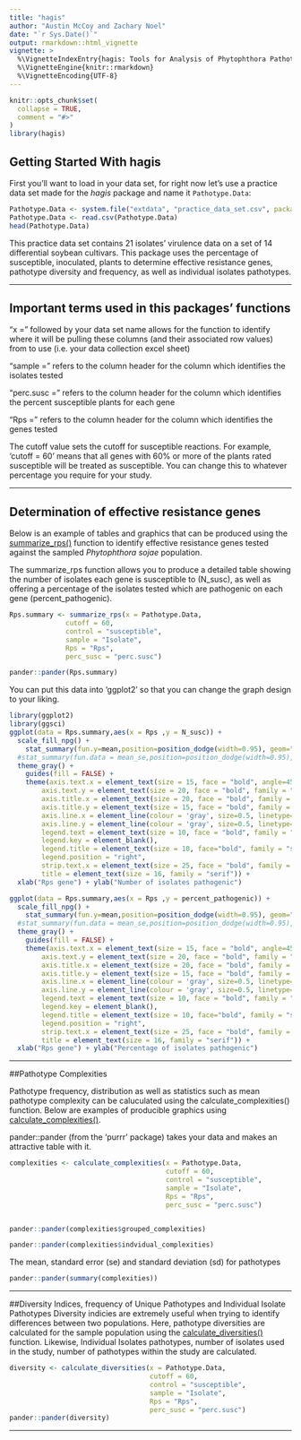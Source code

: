```yaml
---
title: "hagis"
author: "Austin McCoy and Zachary Noel"
date: "`r Sys.Date()`"
output: rmarkdown::html_vignette
vignette: >
  %\VignetteIndexEntry{hagis: Tools for Analysis of Phytophthora Pathotype Complexities, Distributions and Diversity}
  %\VignetteEngine{knitr::rmarkdown}
  %\VignetteEncoding{UTF-8}
---
```


```r
knitr::opts_chunk$set(
  collapse = TRUE,
  comment = "#>"
)
library(hagis)
```

## Getting Started With hagis

First you'll want to load in your data set, for right now let's use a practice data set made for the _hagis_ package and name it `Pathotype.Data`:

```r
Pathotype.Data <- system.file("extdata", "practice_data_set.csv", package = "hagis")
Pathotype.Data <- read.csv(Pathotype.Data)
head(Pathotype.Data)
```
This practice data set contains 21 isolates' virulence data on a set of 14 differential soybean cultivars. This package uses the percentage of susceptible, inoculated, plants to determine effective resistance genes, pathotype diversity and frequency, as well as individual isolates pathotypes.

***

## Important terms used in this packages' functions

"x = " followed by your data set name allows for the function to identify where it will be pulling these columns (and their associated row values) from to use (i.e. your data collection excel sheet)

"sample = " refers to the column header for the column which identifies the isolates tested

"perc.susc = " refers to the column header for the column which identifies the percent susceptible plants for each gene

"Rps = " refers to the column header for the column which identifies the genes tested


The cutoff value sets the cutoff for susceptible reactions. For example, 'cutoff = 60' means that all genes with 60% or more of the plants rated susceptible will be treated as susceptible. You can change this to whatever percentage you require for your study.

***

## Determination of effective resistance genes

Below is an example of tables and graphics that can be produced using the [summarize_rps()](https://openplantpathology.github.io/hagis/reference/summarize_rps.html "summarize_rps()") function to identify effective resistance genes tested against the sampled *Phytophthora sojae* population. 

The summarize_rps function allows you to produce a detailed table showing the number of isolates each gene is susceptible to (N_susc), as well as offering a percentage of the isolates tested which are pathogenic on each gene (percent_pathogenic).
```r
Rps.summary <- summarize_rps(x = Pathotype.Data,
              cutoff = 60,
              control = "susceptible",
              sample = "Isolate",
              Rps = "Rps",
              perc_susc = "perc.susc")

pander::pander(Rps.summary)
```

You can put this data into 'ggplot2' so that you can change the graph design to your liking.
```r
library(ggplot2)
library(ggsci)
ggplot(data = Rps.summary,aes(x = Rps ,y = N_susc)) +
  scale_fill_npg() +
    stat_summary(fun.y=mean,position=position_dodge(width=0.95), geom="bar") +
  #stat_summary(fun.data = mean_se,position=position_dodge(width=0.95), geom = "errorbar") +
  theme_gray() +
    guides(fill = FALSE) +
    theme(axis.text.x = element_text(size = 15, face = "bold", angle=45, hjust=1, family = "serif"),
        axis.text.y = element_text(size = 20, face = "bold", family = "serif"),
        axis.title.x = element_text(size = 20, face = "bold", family = "serif"),
        axis.title.y = element_text(size = 15, face = "bold", family = "serif"),
        axis.line.x = element_line(colour = 'gray', size=0.5, linetype='solid'),
        axis.line.y = element_line(colour = 'gray', size=0.5, linetype='solid'),
        legend.text = element_text(size = 10, face = "bold", family = "serif"),
        legend.key = element_blank(),
        legend.title = element_text(size = 10, face="bold", family = "serif"),
        legend.position = "right",
        strip.text.x = element_text(size = 25, face = "bold", family = "serif"),
        title = element_text(size = 16, family = "serif")) +
  xlab("Rps gene") + ylab("Number of isolates pathogenic")

ggplot(data = Rps.summary,aes(x = Rps ,y = percent_pathogenic)) +
  scale_fill_npg() +
    stat_summary(fun.y=mean,position=position_dodge(width=0.95), geom="bar") +
  #stat_summary(fun.data = mean_se,position=position_dodge(width=0.95), geom = "errorbar") +
  theme_gray() +
    guides(fill = FALSE) +
    theme(axis.text.x = element_text(size = 15, face = "bold", angle=45, hjust=1, family = "serif"),
        axis.text.y = element_text(size = 20, face = "bold", family = "serif"),
        axis.title.x = element_text(size = 20, face = "bold", family = "serif"),
        axis.title.y = element_text(size = 15, face = "bold", family = "serif"),
        axis.line.x = element_line(colour = 'gray', size=0.5, linetype='solid'),
        axis.line.y = element_line(colour = 'gray', size=0.5, linetype='solid'),
        legend.text = element_text(size = 10, face = "bold", family = "serif"),
        legend.key = element_blank(),
        legend.title = element_text(size = 10, face="bold", family = "serif"),
        legend.position = "right",
        strip.text.x = element_text(size = 25, face = "bold", family = "serif"),
        title = element_text(size = 16, family = "serif")) +
  xlab("Rps gene") + ylab("Percentage of isolates pathogenic")
```

***

##Pathotype Complexities

Pathotype frequency, distribution as well as statistics such as mean pathotype complexity can be caluculated using the calculate_complexities() function. Below are examples of producible graphics using [calculate_complexities()](https://openplantpathology.github.io/hagis/reference/calculate_complexities.html "calculate_complexities()"). 

pander::pander (from the 'purrr' package) takes your data and makes an attractive table with it.
```r
complexities <- calculate_complexities(x = Pathotype.Data, 
                                       cutoff = 60, 
                                       control = "susceptible", 
                                       sample = "Isolate", 
                                       Rps = "Rps", 
                                       perc_susc = "perc.susc")


pander::pander(complexities$grouped_complexities)

pander::pander(complexities$indvidual_complexities)
```

The mean, standard error (se) and standard deviation (sd) for pathotypes 
```r
pander::pander(summary(complexities))
```

***

##Diversity Indices, frequency of Unique Pathotypes and Individual Isolate Pathotypes
Diversity indicies are extremely useful when trying to identify differences between two populations. Here, pathotype diversities are calculated for the sample population using the  [calculate_diversities()](https://openplantpathology.github.io/hagis/reference/calculate_diversities.html "calculate_diversities()") function. Likewise, Individual Isolates pathotypes, number of isolates used in the study, number of pathotypes within the study are calculated. 

```r
diversity <- calculate_diversities(x = Pathotype.Data,
                                   cutoff = 60,
                                   control = "susceptible",
                                   sample = "Isolate",
                                   Rps = "Rps",
                                   perc_susc = "perc.susc")
pander::pander(diversity)
```

***
